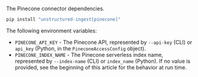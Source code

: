 The Pinecone connector dependencies.

```bash
pip install "unstructured-ingest[pinecone]"
```


<AdditionalIngestDependencies />

The following environment variables:

- `PINECONE_API_KEY` - The Pinecone API, represented by `--api-key` (CLI) or `api_key` (Python, in the `PineconeAccessConfig` object).
- `PINECONE_INDEX_NAME` - The Pinecone serverless index name, represented by `--index-name` (CLI) or `index_name` (Python). If no value is provided, see the beginning of this article for the behavior at run time.